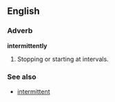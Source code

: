 ==English==

===Adverb===
'''intermittently'''

# Stopping or starting at intervals.

===See also===
*[[intermittent]]